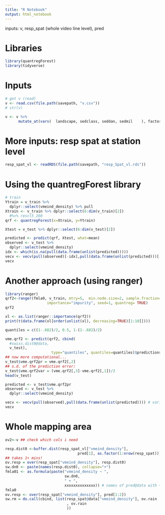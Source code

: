 ```yaml
---
title: "R Notebook"
output: html_notebook
---
```


inputs: v, resp_spat (whole video line level), pred

# Libraries
```r
library(quantregForest)
library(tidyverse)
```

# Inputs
```r
# get v (read)
v <- read.csv(file.path(savepath, "v.csv"))
# str(v)

v <- v %>% 
      mutate_at(vars(  landscape, sedclass, seddan, sedmil    ), factor)
```

# More inputs: resp spat at station level
```r
resp_spat_vl <- readRDS(file.path(savepath, "resp_Spat_vl.rds"))
```


# Using the quantregForest library

```r

# train
Ytrain = v_train %>%
  dplyr::select(vmeind_density) %>% pull
Xtrain <- v_train %>% dplyr::select(6:dim(v_train)[2])
  #%>% rescl5_260
qrf <- quantregForest(x=Xtrain, y=Ytrain)

Xtest = v_test %>% dplyr::select(6:dim(v_test)[2])

predicted <- predict(qrf, Xtest, what=mean)
observed <- v_test %>%
  dplyr::select(vmeind_density)
idx <- which(is.na(pull(data.frame(unlist(predicted)))))
vecv <- vecv(pull(observed)[-idx],pull(data.frame(unlist(predicted)))[-idx]) # variance explained by cross-validation, conservative estimate to report
vecv
```
# Another approach (using ranger)

```r
library(ranger)
qrf2<-ranger(fmla0, v_train, mtry=5,  min.node.size=2, sample.fraction=0.9930754, num.trees=500, # these parameters need to have been fined-tuned on a previous step
                   importance="impurity", seed=1, quantreg= TRUE)
qrf2
```

```r
xl <- as.list(ranger::importance(qrf2))
print(t(data.frame(xl[order(unlist(xl), decreasing=TRUE)[1:10]])))
```

```r

quantiles = c((1-.682)/2, 0.5, 1-(1-.682)/2)

vme.qrf2 <- predict(qrf2, cbind(
  #swiss.dist0@data, 
  v_test), 
                     type="quantiles", quantiles=quantiles)$predictions
## now more computational...
v_test$vme.qrf2pr = vme.qrf2[,2]
## s.d. of the prediction error:
v_test$vme.qrf2var = (vme.qrf2[,3]-vme.qrf2[,1])/2
head(v_test)
```

```r
predicted <- v_test$vme.qrf2pr
observed <- v_test %>%
  dplyr::select(vmeind_density)

vecv <- vecv(pull(observed),pull(data.frame(unlist(predicted)))) # variance explained by cross-validation, conservative estimate to report
vecv

```
# Whole mapping area
```r
ov2<-v ## check which cols i need
```


```r
resp.dist0 <-buffer.dist(resp_spat_vl["vmeind_density"], 
                                 pred[1], as.factor(1:nrow(resp_spat))) 
## takes 1+ mins!
ov.resp = over(resp_spat["vmeind_density"], resp.dist0)
sw.dn0 <- paste(names(resp.dist0), collapse="+")
fmla01 <- as.formula(paste("vmeind_density ~ ", 
                           sw.dn0, 
                           " + ",
                           xxxxxxxxxxxxxx)) # names of pred@data with +'s in between
fmla0
ov.resp <- over(resp_spat["vmeind_density"], pred[1:2])
sw.rm = do.call(cbind, list(resp_spat@data["vmeind_density"], ov.rain
                            , ov.rain
                            ))
```

